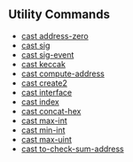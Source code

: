 ## Utility Commands

- [cast address-zero](/cast/reference/cast-address-zero.mdx)
- [cast sig](/cast/reference/cast-sig.mdx)
- [cast sig-event](/cast/reference/cast-sig-event.mdx)
- [cast keccak](/cast/reference/cast-keccak.mdx)
- [cast compute-address](/cast/reference/cast-compute-address.mdx)
- [cast create2](/cast/reference/cast-create2.mdx)
- [cast interface](/cast/reference/cast-interface.mdx)
- [cast index](/cast/reference/cast-index.mdx)
- [cast concat-hex](/cast/reference/cast-concat-hex.mdx)
- [cast max-int](/cast/reference/cast-max-int.mdx)
- [cast min-int](/cast/reference/cast-min-int.mdx)
- [cast max-uint](/cast/reference/cast-max-uint.mdx)
- [cast to-check-sum-address](/cast/reference/cast-to-check-sum-address.mdx)
